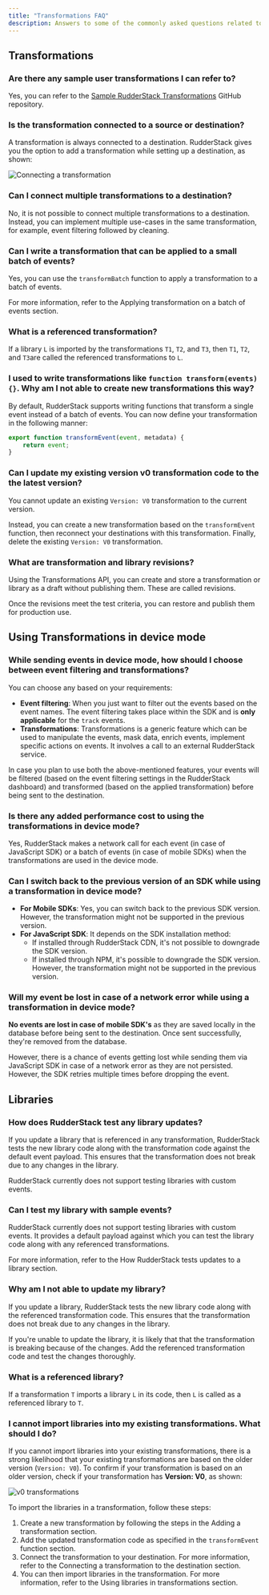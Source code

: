 ```yaml
---
title: "Transformations FAQ"
description: Answers to some of the commonly asked questions related to RudderStack's Transformations feature.
---
```


## Transformations

### Are there any sample user transformations I can refer to?

Yes, you can refer to the [Sample RudderStack Transformations](https://github.com/rudderlabs/sample-user-transformers) GitHub repository.

### Is the transformation connected to a source or destination?

A transformation is always connected to a destination. RudderStack gives you the option to add a transformation while setting up a destination, as shown:

<img src="../../assets/features/connecting-a-transformation.png" alt="Connecting a transformation" />

###  Can I connect multiple transformations to a destination?

No, it is not possible to connect multiple transformations to a destination. Instead, you can implement multiple use-cases in the same transformation, for example, event filtering followed by cleaning.

### Can I write a transformation that can be applied to a small batch of events?

Yes, you can use the `transformBatch` function to apply a transformation to a batch of events.

<div class="infoBlock">
For more information, refer to the <Link to="/features/transformations/using-transformations#applying-transformation-on-a-batch-of-events">Applying transformation on a batch of events</Link> section.
</div>

### What is a referenced transformation?

If a library `L` is <Link to="/features/transformations/using-libraries">imported by the transformations</Link> `T1`, `T2`, and `T3`, then `T1`, `T2`, and `T3`are called the referenced transformations to `L`.

### I used to write transformations like `function transform(events) {}`. Why am I not able to create new transformations this way?

By default, RudderStack supports writing functions that transform a single event instead of a batch of events. You can now define your transformation in the following manner:

```javascript
export function transformEvent(event, metadata) {
    return event;
}
```

### Can I update my existing version v0 transformation code to the the latest version?

You cannot update an existing `Version: V0` transformation to the current version.

Instead, you can <Link to="/features/transformations/using-transformations#adding-a-transformation">create a new transformation</Link> based on the <Link to="/features/transformations/using-transformations#transformevent-function">`transformEvent` function</Link>, then reconnect your destinations with this transformation. Finally, delete the existing `Version: V0` transformation.

### What are transformation and library revisions?

Using the <Link to ="/api/transformation-api/">Transformations API</Link>, you can create and store a transformation or library as a draft without publishing them. These are called revisions.

Once the revisions meet the test criteria, you can restore and publish them for production use.

## Using Transformations in device mode 

### While sending events in device mode, how should I choose between event filtering and transformations?

You can choose any based on your requirements:

- **<Link to="/sources/event-streams/sdks/event-filtering/">Event filtering</Link>**: When you just want to filter out the events based on the event names. The event filtering takes place within the SDK and is **only applicable** for the `track` events.
- **Transformations**: Transformations is a generic feature which can be used to manipulate the events, mask data, enrich events, implement specific actions on events. It involves a call to an external RudderStack service.

In case you plan to use both the above-mentioned features, your events will be filtered (based on the <Link to="/sources/event-streams/sdks/event-filtering/">event filtering</Link> settings in the RudderStack dashboard) and transformed (based on the applied transformation) before being sent to the destination.

### Is there any added performance cost to using the transformations in device mode?
 
Yes, RudderStack makes a network call for each event (in case of JavaScript SDK) or a batch of events (in case of mobile SDKs) when the transformations are used in the device mode.
    
### Can I switch back to the previous version of an SDK while using a transformation in device mode?

- **For Mobile SDKs**: Yes, you can switch back to the previous SDK version. However, the transformation might not be supported in the previous version.
- **For JavaScript SDK**: It depends on the SDK installation method:
    - If installed through RudderStack CDN, it's not possible to downgrade the SDK version.
    - If installed through NPM, it's possible to downgrade the SDK version. However, the transformation might not be supported in the previous version.

### Will my event be lost in case of a network error while using a transformation in device mode?

**No events are lost in case of mobile SDK's** as they are saved locally in the database before being sent to the destination. Once sent successfully, they're removed from the database.

However, there is a chance of events getting lost while sending them via JavaScript SDK in case of a network error as they are not persisted. However, the SDK retries multiple times before dropping the event.

## Libraries

### How does RudderStack test any library updates?

If you update a library that is referenced in any transformation, RudderStack tests the new library code along with the transformation code against the default event payload. This ensures that the transformation does not break due to any changes in the library.

<div class="warningBlock">
RudderStack currently does not support testing libraries with custom events.
</div>

### Can I test my library with sample events?

RudderStack currently does not support testing libraries with custom events. It provides a default payload against which you can test the library code along with any referenced transformations.

For more information, refer to the <Link to="/features/transformations/#how-rudderstack-tests-library-updates">How RudderStack tests updates to a library</Link> section.

### Why am I not able to update my library?

If you update a library, <Link to="/features/transformations/faq#how-does-rudderstack-test-any-library-updates">RudderStack tests the new library code</Link> along with the referenced transformation code. This ensures that the transformation does not break due to any changes in the library.

If you're unable to update the library, it is likely that that the transformation is breaking because of the changes. Add the referenced transformation code and test the changes thoroughly.

### What is a referenced library?

If a transformation `T` <Link to="/features/transformations/using-libraries">imports a library</Link> `L` in its code, then `L` is called as a referenced library to `T`. 

### I cannot import libraries into my existing transformations. What should I do?

If you cannot import libraries into your existing transformations, there is a strong likelihood that your existing transformations are based on the older version (`Version: V0`). To confirm if your transformation is based on an older version, check if your transformation has **Version: V0**, as shown:

<img src="../../assets/features/older-transformation.png" alt="v0 transformations" />

To import the libraries in a transformation, follow these steps:

1. Create a new transformation by following the steps in the <Link to="/features/transformations/using-transformations#adding-a-transformation">Adding a transformation</Link> section.
2. Add the updated transformation code as specified in the <Link to="/features/transformations/using-transformations#transformevent-function">`transformEvent` function</Link> section.
3. Connect the transformation to your destination. For more information, refer to the <Link to="/features/transformations/using-transformations#connecting-transformation-to-a-destination">Connecting a transformation to the destination</Link> section.
4. You can then import libraries in the transformation. For more information, refer to the <Link to="/features/transformations/using-libraries">Using libraries in transformations</Link> section.